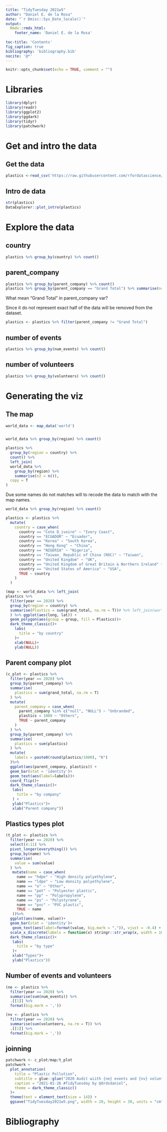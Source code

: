 ```yaml
---
title: "TidyTuesday 2021w5"
author: "Daniel E. de la Rosa"
date: "`r Dmisc::Sys_Date_locale()`"
output: 
  Rmdx::rmdx_html:
    footer_name: 'Daniel E. de la Rosa'
    
toc-title: 'Contents'
fig_caption: true
bibliography: 'bibliography.bib' 
nocite: '@*' 
---
```


```r
knitr::opts_chunk$set(echo = TRUE, comment = "")
```

# Libraries
```r
library(dplyr)
library(readr)
library(ggplot2)
library(ggdark)
library(tidyr)
library(patchwork)
```


# Get and intro the data

## Get the data
```r
plastics <-read_csv('https://raw.githubusercontent.com/rfordatascience/tidytuesday/master/data/2021/2021-01-26/plastics.csv')
```

## Intro de data
```r
str(plastics)
DataExplorer::plot_intro(plastics)
```


# Explore the data

## country
```r
plastics %>% group_by(country) %>% count()
```

## parent_company
```r
plastics %>% group_by(parent_company) %>% count()
plastics %>% group_by(parent_company == "Grand Total") %>% summarise(n=sum(grand_total, na.rm = T)) %>% mutate(n2 = n/sum(n)*100)
```

What mean "Grand Total" in parent_company var?

Since it do not represent exact half of the data will be removed from the dataset.

```r
plastics <- plastics %>% filter(parent_company != "Grand Total")
```


## number of events
```r
plastics %>% group_by(num_events) %>% count()
```

## number of volunteers
```r
plastics %>% group_by(volunteers) %>% count()
```

# Generating the viz
## The map
```r
world_data <- map_data('world')


world_data %>% group_by(region) %>% count()

plastics %>% 
  group_by(region = country) %>% 
  count() %>% 
  left_join(
  world_data %>%
    group_by(region) %>%
    summarise(n2 = n()),
  copy = T
)
```

Due some names do not matches will to recode the data to match with the map names.

```r
world_data %>% group_by(region) %>% count()

plastics <- plastics %>% 
  mutate(
    country = case_when(
      country == "Cote D_ivoire" ~ "Ivory Coast",
      country == "ECUADOR" ~ "Ecuador",
      country == "Korea" ~ "South Korea",
      country == "Hong Kong" ~ "China",
      country == "NIGERIA" ~ "Nigeria",
      country == "Taiwan_ Republic of China (ROC)" ~ "Taiwan",
      country == "United Kingdom" ~ "UK",
      country == "United Kingdom of Great Britain & Northern Ireland" ~ "UK",
      country == "United States of America" ~ "USA",
      TRUE ~ country
    ) 
  )

(map <- world_data %>% left_join(
plastics %>% 
  filter(year == 2020) %>% 
  group_by(region = country) %>% 
  summarise(Plastics = sum(grand_total, na.rm = T))# %>% left_join(world_data %>% group_by(region) %>% count())
  ) %>% ggplot(aes(long, lat)) +
  geom_polygon(aes(group = group, fill = Plastics))+
  dark_theme_classic()+
    labs(
      title = "by country"
    )+
    xlab(NULL)+
    ylab(NULL))
```


## Parent company plot
```r
(c_plot <- plastics %>% 
  filter(year == 2020) %>% 
  group_by(parent_company) %>% 
  summarise(
    plastics = sum(grand_total, na.rm = T)
  ) %>% 
  mutate(
    parent_company = case_when(
      parent_company %in% c("null", "NULL") ~ "Unbranded",
      plastics < 1000 ~ "Others",
      TRUE ~ parent_company
    )
  ) %>% 
  group_by(parent_company) %>% 
  summarise(
    plastics = sum(plastics)
  ) %>% 
  mutate(
    labels = paste0(round(plastics/1000), "K")
  )%>% 
  ggplot(aes(parent_company, plastics)) +
  geom_bar(stat = 'identity')+
  geom_text(aes(label=labels))+
  coord_flip()+
  dark_theme_classic()+
   labs(
     title = "by company"
   ) +
   ylab("Plastics")+
   xlab("Parent company"))
```

## Plastics types plot
```r
(t_plot <- plastics %>% 
  filter(year == 2020) %>% 
  select(4:11) %>% 
  pivot_longer(everything()) %>% 
  group_by(name) %>% 
  summarise(
    value = sum(value)
  ) %>% 
   mutate(name = case_when(
     name == "hdpe" ~ "High density polyethylene",
     name == "ldpe" ~ "Low density polyethylene",
     name == "o" ~ "Other",
     name == "pet" ~ "Polyester plastic",
     name == "pp" ~ "Polypropylene",
     name == "ps" ~ "Polystyrene",
     name == "pvc" ~ "PVC plastic",
     TRUE ~ name
   ))%>% 
  ggplot(aes(name, value))+
  geom_bar(stat = 'identity')+
   geom_text(aes(label=format(value, big.mark = ",")), vjust = -0.4) +
  scale_x_discrete(labels = function(x) stringr::str_wrap(x, width = 10))+
  dark_theme_classic()+
   labs(
     title = "by type"
   )+
   xlab("Types")+
   ylab("Plastics"))
```

## Number of events and volunteers
```r
(ne <- plastics %>% 
  filter(year == 2020) %>% 
  summarise(sum(num_events)) %>% 
  .[[1]] %>% 
  format(big.mark = ','))

(nv <- plastics %>% 
  filter(year == 2020) %>% 
  summarise(sum(volunteers, na.rm = T)) %>% 
  .[[1]] %>% 
  format(big.mark = ','))
```



## joinning
```r
patchwork <- c_plot/map/t_plot
patchwork +
  plot_annotation(
    title = "Plastic Pollution",
    subtitle = glue::glue("2020 Audit wiith {ne} events and {nv} volunteers."),
    caption = "2021-01-26 #TidyTuesday by @drdsdaniel",
    theme = dark_theme_classic()
  )+
  theme(text = element_text(size = 14)) +
  ggsave("TidyTuesday2021w5.png", width = 20, height = 30, units = "cm")
```




# Bibliography {-}
